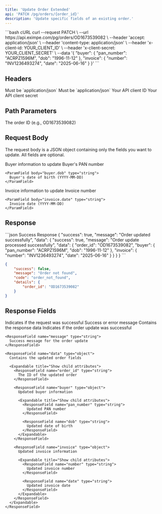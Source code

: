 ```yaml
---
title: 'Update Order Extended'
api: 'PATCH /pg/orders/{order_id}'
description: 'Update specific fields of an existing order.'
---
```


<RequestExample>
```bash cURL
curl --request PATCH \
  --url https://api.eximpe.com/pg/orders/OD1673539082 \
  --header 'accept: application/json' \
  --header 'content-type: application/json' \
  --header 'x-client-id: YOUR_CLIENT_ID' \
  --header 'x-client-secret: YOUR_CLIENT_SECRET' \
  --data '{
    "buyer": {
        "pan_number": "ACRPZ1596M",
        "dob": "1996-11-12"
    },
    "invoice": {
        "number": "INV1236493274",
        "date": "2025-06-16"
    }
}'
```
</RequestExample>

## Headers

<ParamField header="accept" type="string" required>
  Must be `application/json`
</ParamField>

<ParamField header="content-type" type="string" required>
  Must be `application/json`
</ParamField>

<ParamField header="x-client-id" type="string" required>
  Your API client ID
</ParamField>

<ParamField header="x-client-secret" type="string" required>
  Your API client secret
</ParamField>

## Path Parameters

<ParamField path="order_id" type="string" required>
  The order ID (e.g., OD1673539082)
</ParamField>

## Request Body

The request body is a JSON object containing only the fields you want to update. All fields are optional.

<ParamField body="buyer" type="object">
  Buyer information to update

  <Expandable title="Show child attributes">
    <ParamField body="buyer.pan_number" type="string">
      Buyer's PAN number
    </ParamField>

    <ParamField body="buyer.dob" type="string">
      Buyer's date of birth (YYYY-MM-DD)
    </ParamField>
  </Expandable>
</ParamField>

<ParamField body="invoice" type="object">
  Invoice information to update

  <Expandable title="Show child attributes">
    <ParamField body="invoice.number" type="string">
      Invoice number
    </ParamField>

    <ParamField body="invoice.date" type="string">
      Invoice date (YYYY-MM-DD)
    </ParamField>
  </Expandable>
</ParamField>

## Response

<ResponseExample>
```json Success Response
{
    "success": true,
    "message": "Order updated successfully",
    "data": {
        "success": true,
        "message": "Order update processed successfully",
        "data": {
            "order_id": "OD1673539082",
            "buyer": {
                "pan_number": "ACRPZ1596M",
                "dob": "1996-11-12"
            },
            "invoice": {
                "number": "INV1236493274",
                "date": "2025-06-16"
            }
        }
    }
}
```

```json Error Response
{
    "success": false,
    "message": "Order not found",
    "code": "order_not_found",
    "details": {
        "order_id": "OD1673539082"
    }
}
```
</ResponseExample>

## Response Fields

<ResponseField name="success" type="boolean">
  Indicates if the request was successful
</ResponseField>

<ResponseField name="message" type="string">
  Success or error message
</ResponseField>

<ResponseField name="data" type="object">
  Contains the response data

  <Expandable title="Show child attributes">
    <ResponseField name="success" type="boolean">
      Indicates if the order update was successful
    </ResponseField>

    <ResponseField name="message" type="string">
      Success message for the order update
    </ResponseField>

    <ResponseField name="data" type="object">
      Contains the updated order fields

      <Expandable title="Show child attributes">
        <ResponseField name="order_id" type="string">
          The ID of the updated order
        </ResponseField>

        <ResponseField name="buyer" type="object">
          Updated buyer information

          <Expandable title="Show child attributes">
            <ResponseField name="pan_number" type="string">
              Updated PAN number
            </ResponseField>

            <ResponseField name="dob" type="string">
              Updated date of birth
            </ResponseField>
          </Expandable>
        </ResponseField>

        <ResponseField name="invoice" type="object">
          Updated invoice information

          <Expandable title="Show child attributes">
            <ResponseField name="number" type="string">
              Updated invoice number
            </ResponseField>

            <ResponseField name="date" type="string">
              Updated invoice date
            </ResponseField>
          </Expandable>
        </ResponseField>
      </Expandable>
    </ResponseField>
  </Expandable>
</ResponseField>
